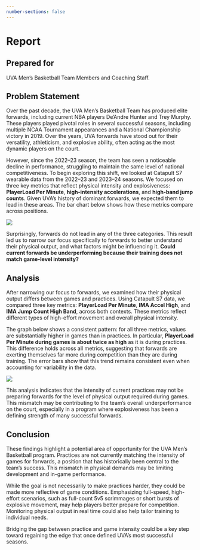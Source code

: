 ```yaml
---
number-sections: false
---
```

# Report 

## Prepared for 

UVA Men's Basketball Team Members and Coaching Staff.

## Problem Statement

Over the past decade, the UVA Men's Basketball Team has produced elite forwards, including current NBA players De'Andre Hunter and Trey Murphy. These players played pivotal roles in several successful seasons, including multiple NCAA Tournament appearances and a National Championship victory in 2019. Over the years, UVA forwards have stood out for their versatility, athleticism, and explosive ability, often acting as the most dynamic players on the court.

However, since the 2022–23 season, the team has seen a noticeable decline in performance, struggling to maintain the same level of national competitiveness. To begin exploring this shift, we looked at Catapult S7 wearable data from the 2022–23 and 2023–24 seasons. We focused on three key metrics that reflect physical intensity and explosiveness: **PlayerLoad Per Minute**, **high-intensity accelerations**, and **high-band jump counts**. Given UVA’s history of dominant forwards, we expected them to lead in these areas. The bar chart below shows how these metrics compare across positions.

![](images/graph1.jpeg)

Surprisingly, forwards do not lead in any of the three categories. This result led us to narrow our focus specifically to forwards to better understand their physical output, and what factors might be influencing it. **Could current forwards be underperforming because their training does not match game-level intensity?**

## Analysis

After narrowing our focus to forwards, we examined how their physical output differs between games and practices. Using Catapult S7 data, we compared three key metrics: **PlayerLoad Per Minute**, **IMA Accel High**, and **IMA Jump Count High Band**, across both contexts. These metrics reflect different types of high-effort movement and overall physical intensity.

The graph below shows a consistent pattern: for all three metrics, values are substantially higher in games than in practices. In particular, **PlayerLoad Per Minute during games is about twice as high** as it is during practices. This difference holds across all metrics, suggesting that forwards are exerting themselves far more during competition than they are during training. The error bars show that this trend remains consistent even when accounting for variability in the data.

![](images/graph2.png)

This analysis indicates that the intensity of current practices may not be preparing forwards for the level of physical output required during games. This mismatch may be contributing to the team’s overall underperformance on the court, especially in a program where explosiveness has been a defining strength of many successful forwards.

<!-- Add third graph to analysis -->

## Conclusion

These findings highlight a potential area of opportunity for the UVA Men’s Basketball program. Practices are not currently matching the intensity of games for forwards, a position that has historically been central to the team's success. This mismatch in physical demands may be limiting development and in-game performance.

While the goal is not necessarily to make practices harder, they could be made more reflective of game conditions. Emphasizing full-speed, high-effort scenarios, such as full-count 5v5 scrimmages or short bursts of explosive movement, may help players better prepare for competition. Monitoring physical output in real time could also help tailor training to individual needs.

Bridging the gap between practice and game intensity could be a key step toward regaining the edge that once defined UVA’s most successful seasons.